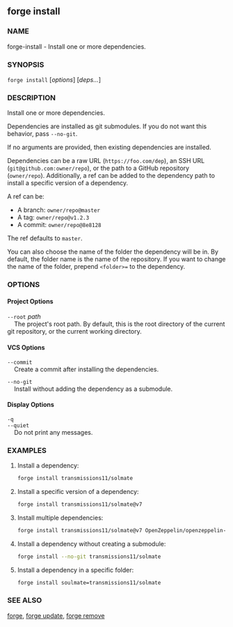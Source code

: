
## forge install

### NAME

forge-install - Install one or more dependencies.

### SYNOPSIS

`forge install` [*options*] [*deps...*]

### DESCRIPTION

Install one or more dependencies.

Dependencies are installed as git submodules. If you do not want this behavior, pass `--no-git`.

If no arguments are provided, then existing dependencies are installed.

Dependencies can be a raw URL (`https://foo.com/dep`), an SSH URL (`git@github.com:owner/repo`), or the path to a GitHub repository (`owner/repo`).
Additionally, a ref can be added to the dependency path to install a specific version of a dependency.

A ref can be:

- A branch: `owner/repo@master`
- A tag: `owner/repo@v1.2.3`
- A commit: `owner/repo@8e8128`

The ref defaults to `master`.

You can also choose the name of the folder the dependency will be in. By default, the folder name is the name of
the repository. If you want to change the name of the folder, prepend `<folder>=` to the dependency.

### OPTIONS

#### Project Options

`--root` _path_  
&nbsp;&nbsp;&nbsp;&nbsp;The project's root path. By default, this is the root directory of the current git repository, or the current working directory.

#### VCS Options

`--commit`  
&nbsp;&nbsp;&nbsp;&nbsp;Create a commit after installing the dependencies.

`--no-git`  
&nbsp;&nbsp;&nbsp;&nbsp;Install without adding the dependency as a submodule.

#### Display Options

`-q`  
`--quiet`  
&nbsp;&nbsp;&nbsp;&nbsp;Do not print any messages.

<CommonOptions />

### EXAMPLES

1. Install a dependency:

   ```sh
   forge install transmissions11/solmate
   ```

2. Install a specific version of a dependency:

   ```sh
   forge install transmissions11/solmate@v7
   ```

3. Install multiple dependencies:

   ```sh
   forge install transmissions11/solmate@v7 OpenZeppelin/openzeppelin-contracts
   ```

4. Install a dependency without creating a submodule:

   ```sh
   forge install --no-git transmissions11/solmate
   ```

5. Install a dependency in a specific folder:
   ```sh
   forge install soulmate=transmissions11/solmate
   ```

### SEE ALSO

[forge](/forge/reference/forge.mdx), [forge update](/forge/reference/forge-update.mdx), [forge remove](/forge/reference/forge-remove.mdx)
